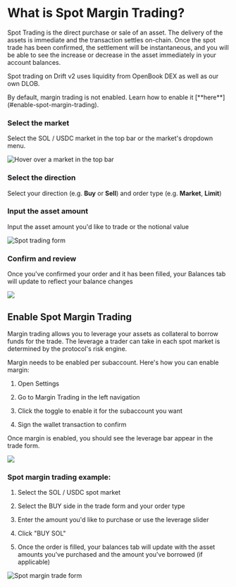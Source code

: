 
# What is Spot Margin Trading?

Spot Trading is the direct purchase or sale of an asset. The delivery of the assets is immediate and the transaction settles on-chain. Once the spot trade has been confirmed, the settlement will be instantaneous, and you will be able to see the increase or decrease in the asset immediately in your account balances.

Spot trading on Drift v2 uses liquidity from OpenBook DEX as well as our own DLOB.

<Callout>
By default, margin trading is not enabled. Learn how to enable it [**here**](#enable-spot-margin-trading).
</Callout>

<Steps>

### Select the market

Select the SOL / USDC market in the top bar or the market's dropdown menu.

![Hover over a market in the top bar](public/assets/z3zW45nt1iU64WvO7O5ZH_screenshot-2023-01-25-at-41736-pm.png)

### Select the direction

Select your direction (e.g. **Buy** or **Sell**) and order type (e.g. **Market**, **Limit**)

### Input the asset amount

Input the asset amount you'd like to trade or the notional value

![Spot trading form](public/assets/26S8LnOdiTA8XLW7Wyfso_screenshot-2023-01-26-at-10913-pm.png)

### Confirm and review

Once you've confirmed your order and it has been filled, your Balances tab will update to reflect your balance changes

![](public/assets/Bxlg-O6wA5YszE4HVwc_O_screenshot-2023-01-26-at-11025-pm.png)

</Steps>

## Enable Spot Margin Trading

Margin trading allows you to leverage your assets as collateral to borrow funds for the trade. The leverage a trader can take in each spot market is determined by the protocol's risk engine.

Margin needs to be enabled per subaccount. Here's how you can enable margin:

1.  Open Settings

2.  Go to Margin Trading in the left navigation

3.  Click the toggle to enable it for the subaccount you want

4.  Sign the wallet transaction to confirm

Once margin is enabled, you should see the leverage bar appear in the trade form.

![](public/assets/KJFGX4AoQAP3FvuC7jqMn_image.png)


### Spot margin trading example:

1.  Select the SOL / USDC spot market

2.  Select the BUY side in the trade form and your order type

3.  Enter the amount you'd like to purchase or use the leverage slider

4.  Click "BUY SOL"

5.  Once the order is filled, your balances tab will update with the asset amounts you've purchased and the amount you've borrowed (if applicable)

![Spot margin trade form](public/assets/zS5jHR786XcbWrsJW4sqh_screenshot-2023-01-26-at-122019-pm.png)
